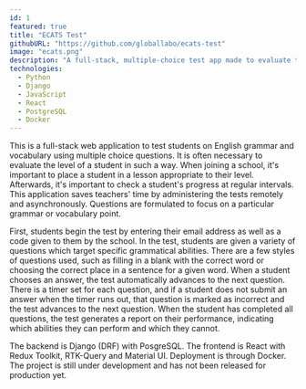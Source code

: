 ```yaml
---
id: 1
featured: true
title: "ECATS Test"
githubURL: "https://github.com/globallabo/ecats-test"
image: "ecats.png"
description: "A full-stack, multiple-choice test app made to evaluate the English level of Japanese EFL/ESL students."
technologies:
  - Python
  - Django
  - JavaScript
  - React
  - PostgreSQL
  - Docker
---
```


This is a full-stack web application to test students on English grammar and vocabulary using multiple choice questions. It is often necessary to evaluate the level of a student in such a way. When joining a school, it's important to place a student in a lesson appropriate to their level. Afterwards, it's important to check a student's progress at regular intervals. This application saves teachers' time by administering the tests remotely and asynchronously. Questions are formulated to focus on a particular grammar or vocabulary point.

First, students begin the test by entering their email address as well as a code given to them by the school. In the test, students are given a variety of questions which target specific grammatical abilities. There are a few styles of questions used, such as filling in a blank with the correct word or choosing the correct place in a sentence for a given word. When a student chooses an answer, the test automatically advances to the next question. There is a timer set for each question, and if a student does not submit an answer when the timer runs out, that question is marked as incorrect and the test advances to the next question. When the student has completed all questions, the test generates a report on their performance, indicating which abilities they can perform and which they cannot.

The backend is Django (DRF) with PosgreSQL. The frontend is React with Redux Toolkit, RTK-Query and Material UI. Deployment is through Docker. The project is still under development and has not been released for production yet.

